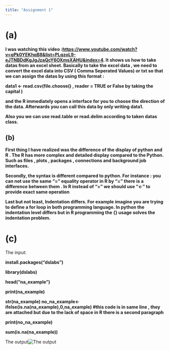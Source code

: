 ```yaml
---
title: "Assignment 1"
---
```


# (a) 

**I was watching this video :<https://www.youtube.com/watch?v=qPk0YEKhqB8&list=PLqzoL9-eJTNBDdKgJgJzaQcY6OXmsXAHU&index=4>. It shows us how to take datas from an excel sheet. Basically to take the excel data , we need to convert the excel data into CSV ( Comma Seperated Values) or txt so that we can assign the datas by using this format :**

**data1 \<- read.csv(file.choose() , reader = TRUE or False by taking the capital )**

**and the R immediately opens a interface for you to choose the direction of the data. Afterwards you can call this data by only writing data1.**

**Also you we can use read.table or read.delim according to taken datas class.**

## (b)

**First thing I have realized was the difference of the display of python and R . The R has more complex and detailed display compared to the Python. Such as files , plots , packages , connections and background job interfaces.**

**Secondly, the syntax is different compared to python. For instance : you can not use the same "=" equality operator in R by "=" there is a difference between them . In R instead of "=" we should use "\<-" to provide exact same operation**

**Last but not least, Indentation differs. For example imagine you are trying to define a for loop in both programming language. In python the indentation level differs but in R programming the {} usage solves the indentation problem.**

# (c)

The input:

**install.packages("dslabs")**

**library(dslabs)**

**head("na_example")**

**print(na_example)**

**str(na_example) no_na_example\<-\
ifelse(is.na(na_example),0,na_example) #this code is in same line , they are attached but due to the lack of space in R there is a second paragraph**

**print(no_na_example)**

**sum(is.na(na_example))**

The output![The output](images/Screenshot_6.png)
